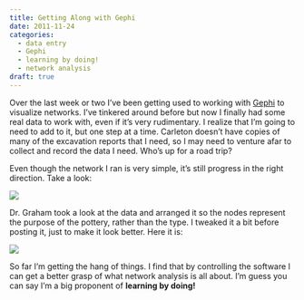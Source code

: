 ```yaml
---
title: Getting Along with Gephi
date: 2011-11-24
categories:
  - data entry
  - Gephi
  - learning by doing!
  - network analysis
draft: true
---
```


Over the last week or two I've been getting used to working with [Gephi](http://gephi.org) to visualize networks.
I've tinkered around before but now I finally had some real data to work with, even if it's very rudimentary.
I realize that I'm going to need to add to it, but one step at a time.
Carleton doesn't have copies of many of the excavation reports that I need, so I may need to venture afar to collect and record the data I need.
Who's up for a road trip?

Even though the network I ran is very simple, it's still progress in the right direction.
Take a look:

![](v5-new1.png)

Dr. Graham took a look at the data and arranged it so the nodes represent the purpose of the pottery, rather than the type.
I tweaked it a bit before posting it, just to make it look better.
Here it is:

![](sites-to-purpose-tweak.png)

So far I'm getting the hang of things.
I find that by controlling the software I can get a better grasp of what network analysis is all about.
I'm guess you can say I'm a big proponent of **learning by doing!**
